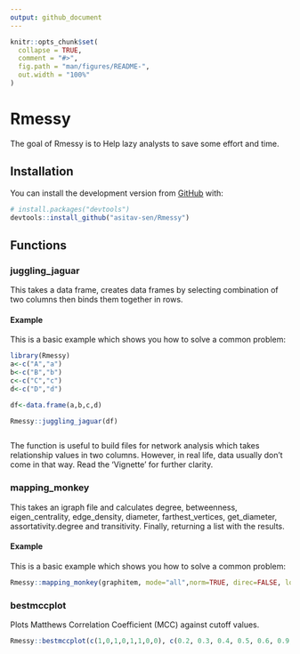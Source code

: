 ```yaml
---
output: github_document
---
```


<!-- README.md is generated from README.Rmd. Please edit that file -->

```r
knitr::opts_chunk$set(
  collapse = TRUE,
  comment = "#>",
  fig.path = "man/figures/README-",
  out.width = "100%"
)
```

# Rmessy

<!-- badges: start -->
<!-- badges: end -->

The goal of Rmessy is to Help lazy analysts to save some effort and time.

## Installation

You can install the development version from [GitHub](https://github.com/) with:

``` r
# install.packages("devtools")
devtools::install_github("asitav-sen/Rmessy")
```

## Functions

### juggling_jaguar

This takes a data frame, creates data frames by selecting combination of two columns then binds them together in rows.

#### Example

This is a basic example which shows you how to solve a common problem:

```r
library(Rmessy)
a<-c("A","a")
b<-c("B","b")
c<-c("C","c")
d<-c("D","d")

df<-data.frame(a,b,c,d)

Rmessy::juggling_jaguar(df)



```
The function is useful to build files for network analysis which takes relationship values in two columns. However, in real life, data usually don't come in that way. Read the 'Vignette' for further clarity.

### mapping_monkey

This takes an igraph file and calculates degree, betweenness, eigen_centrality, edge_density, diameter, farthest_vertices, get_diameter, assortativity.degree and transitivity. Finally, returning a list with the results.

#### Example

This is a basic example which shows you how to solve a common problem:

```r


Rmessy::mapping_monkey(graphitem, mode="all",norm=TRUE, direc=FALSE, loops=FALSE)


```

### bestmccplot

Plots Matthews Correlation Coefficient (MCC) against cutoff values.


```r
Rmessy::bestmccplot(c(1,0,1,0,1,1,0,0), c(0.2, 0.3, 0.4, 0.5, 0.6, 0.9, 0.3, 0.8))
```

